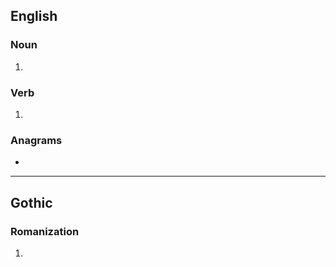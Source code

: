 {{also|Ahs|AHS}}
==English==

===Noun===
{{head|en|noun form}}

# {{plural of|ah|lang=en}}

===Verb===
{{head|en|verb form}}

# {{en-third-person singular of|ah}}

===Anagrams===
* {{anagrams|en|a=ahs|Ash|Hsa.|SHA|ash|has|sha}}

----

==Gothic==

===Romanization===
{{got-rom}}

# {{romanization of|got|𐌰𐌷𐍃}}